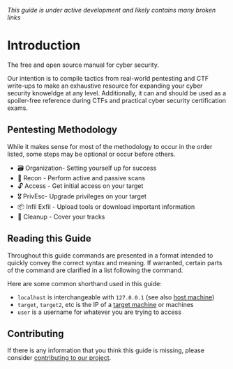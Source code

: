 *This guide is under active development and likely contains many broken links*

# Introduction
The free and open source manual for cyber security.

Our intention is to compile tactics from real-world pentesting and CTF write-ups to make an exhaustive resource for expanding your cyber security knoweldge at any level. Additionally, it can and should be used as a spoiler-free reference during CTFs and practical cyber security certification exams.

## Pentesting Methodology
While it makes sense for most of the methodology to occur in the order listed, some steps may be optional or occur before others.

- 🗃 Organization- Setting yourself up for success
- 🔭 Recon - Perform active and passive scans
- 🔓 Access - Get initial access on your target
- 🎖 PrivEsc- Upgrade privileges on your target
- 📦 Infil Exfil - Upload tools or download important information
- 🧹 Cleanup - Cover your tracks

## Reading this Guide
Throughout this guide commands are presented in a format intended to quickly convey the correct syntax and meaning. If warranted, certain parts of the command are clarified in a list following the command.

Here are some common shorthand used in this guide:
- `localhost` is interchangeable with `127.0.0.1` (see also [host machine](/glossary#host-machine))
- `target`, `target2`, etc is the IP of a [target machine](/glossary#target-machine) or machines
- `user` is a username for whatever you are trying to access

## Contributing
If there is any information that you think this guide is missing, please consider [contributing to our project](https://github.com/Hack-Church/bible-hackchur-ch).
